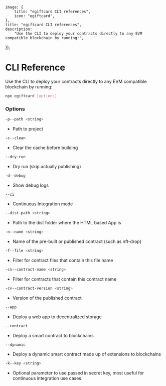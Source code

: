 
	image: {
		title: "egiftcard CLI references",
		icon: "egiftcard",
	},
	title: "egiftcard CLI references",
	description:
		"Use the CLI to deploy your contracts directly to any EVM compatible blockchain by running:",
});

# CLI Reference

Use the CLI to deploy your contracts directly to any EVM compatible blockchain by running:

```bash
npx egiftcard [options]
```

### Options

```bash
-p--path <string>
```

- Path to project

```bash
-c--clean
```

- Clear the cache before building

```bash
--dry-run
```

- Dry run (skip actually publishing)

```bash
-d--debug
```

- Show debug logs

```bash
--ci
```

- Continuous Integration mode

```bash
--dist-path <string>
```

- Path to the dist folder where the HTML based App is

```bash
-n--name <string>
```

- Name of the pre-built or published contract (such as nft-drop)

```bash
-f--file <string>
```

- Filter for contract files that contain this file name

```bash
-cn--contract-name <string>
```

- Filter for contracts that contain this contract name

```bash
-cv--contract-version <string>
```

- Version of the published contract

```bash
--app
```

- Deploy a web app to decentralized storage

```bash
--contract
```

- Deploy a smart contract to blockchains

```bash
--dynamic
```

- Deploy a dynamic smart contract made up of extensions to blockchains

```bash
-k--key <string>
```

- Optional parameter to use passed in secret key, most useful for continuous integration use cases.
